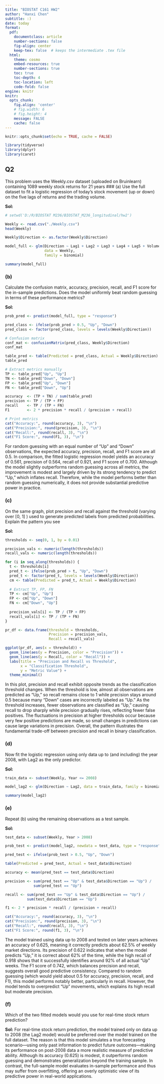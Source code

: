 ```yaml
---
title: "BIOSTAT C161 HW2"
author: "Hanxi Chen"
subtitle: :)
date: today
format:
  pdf:
    documentclass: article
    number-sections: false
    fig-align: center
    keep-tex: false  # keeps the intermediate .tex file
  html:
    theme: cosmo
    embed-resources: true
    number-sections: true
    toc: true
    toc-depth: 4
    toc-location: left
    code-fold: false
engine: knitr
knitr:
  opts_chunk: 
    fig.align: 'center'
    # fig.width: 6
    # fig.height: 4
    message: FALSE
    cache: false
---
```


```r
knitr::opts_chunk$set(echo = TRUE, cache = FALSE)
```

```r
library(tidyverse)
library(dplyr)
library(caret)
```

## Q2
This problem uses the Weekly.csv dataset (uploaded on Bruinlearn) containing 1089 weekly stock
returns for 21 years
### (a)
Use the full dataset to fit a logistic regression of today’s stock movement (up or down) on
the five lags of returns and the trading volume.

**Sol:**
```r
# setwd('D:/R/BIOSTAT M236/BIOSTAT_M236_longitudinal/hw2')

Weekly <- read.csv("./Weekly.csv")
head(Weekly)
```

```r
Weekly$Direction <- as.factor(Weekly$Direction)

model_full <- glm(Direction ~ Lag1 + Lag2 + Lag3 + Lag4 + Lag5 + Volume,
                  data = Weekly,
                  family = binomial)

summary(model_full)
```
### (b)
Calculate the confusion matrix, accuracy, precision, recall, and F1 score for the in-sample
predictions. Does the model uniformly beat random guessing in terms of these performance
metrics?

**Sol:**
```r
prob_pred <- predict(model_full, type = "response")

pred_class <- ifelse(prob_pred > 0.5, "Up", "Down")
pred_class <- factor(pred_class, levels = levels(Weekly$Direction))

# Confusion matrix
conf_mat <- confusionMatrix(pred_class, Weekly$Direction)
conf_mat

```

```r
table_pred <- table(Predicted = pred_class, Actual = Weekly$Direction)
table_pred

# Extract metrics manually
TP <- table_pred["Up", "Up"]
TN <- table_pred["Down", "Down"]
FP <- table_pred["Up", "Down"]
FN <- table_pred["Down", "Up"]

accuracy  <- (TP + TN) / sum(table_pred)
precision <- TP / (TP + FP)
recall    <- TP / (TP + FN)
F1        <- 2 * precision * recall / (precision + recall)

# Print metrics
cat("Accuracy:", round(accuracy, 3), "\n")
cat("Precision:", round(precision, 3), "\n")
cat("Recall:", round(recall, 3), "\n")
cat("F1 Score:", round(F1, 3), "\n")
```

For random guessing with an equal number of “Up” and “Down” observations, the expected accuracy, precision, recall, and F1 score are all 0.5. In comparison, the fitted logistic regression model yields an accuracy of 0.561, precision of 0.564, recall of 0.921, and F1 score of 0.700. Although the model slightly outperforms random guessing across all metrics, the improvement is modest and largely driven by its strong tendency to predict “Up,” which inflates recall. Therefore, while the model performs better than random guessing numerically, it does not provide substantial predictive power in practice.


### (c)
On the same graph, plot precision and recall against the threshold (varying over [0, 1] ) used
to generate predicted labels from predicted probabilities. Explain the pattern you see

**Sol:**

```r
thresholds <- seq(0, 1, by = 0.01)

precision_vals <- numeric(length(thresholds))
recall_vals <- numeric(length(thresholds))

for (i in seq_along(thresholds)) {
  t <- thresholds[i]
  pred_t <- ifelse(prob_pred > t, "Up", "Down")
  pred_t <- factor(pred_t, levels = levels(Weekly$Direction))
  cm <- table(Predicted = pred_t, Actual = Weekly$Direction)
  
  # Extract TP, FP, FN
  TP <- cm["Up", "Up"]
  FP <- cm["Up", "Down"]
  FN <- cm["Down", "Up"]
  
  precision_vals[i] <- TP / (TP + FP)
  recall_vals[i] <- TP / (TP + FN)
}

pr_df <- data.frame(threshold = thresholds,
                    Precision = precision_vals,
                    Recall = recall_vals)

ggplot(pr_df, aes(x = threshold)) +
  geom_line(aes(y = Precision, color = "Precision")) +
  geom_line(aes(y = Recall, color = "Recall")) +
  labs(title = "Precision and Recall vs Threshold",
       x = "Classification Threshold",
       y = "Metric Value") +
  theme_minimal()

```

In this plot, precision and recall exhibit opposite trends as the classification threshold changes. When the threshold is low, almost all observations are predicted as “Up,” so recall remains close to 1 while precision stays around 0.5 because many “Down” cases are incorrectly labeled as “Up.” As the threshold increases, fewer observations are classified as “Up,” causing recall to drop sharply while precision gradually rises, reflecting fewer false positives. The fluctuations in precision at higher thresholds occur because very few positive predictions are made, so small changes in predictions can cause large variations in precision. Overall, the pattern illustrates the fundamental trade-off between precision and recall in binary classification.


### (d)
Now fit the logistic regression using only data up to (and including) the year 2008, with
Lag2 as the only predictor.

**Sol:**
```r
train_data <- subset(Weekly, Year <= 2008)

model_lag2 <- glm(Direction ~ Lag2, data = train_data, family = binomial)

summary(model_lag2)
```

### (e)
Repeat (b) using the remaining observations as a test sample.

**Sol:**
```r
test_data <- subset(Weekly, Year > 2008)

prob_test <- predict(model_lag2, newdata = test_data, type = "response")

pred_test <- ifelse(prob_test > 0.5, "Up", "Down")

table(Predicted = pred_test, Actual = test_data$Direction)

accuracy <- mean(pred_test == test_data$Direction)

precision <- sum(pred_test == "Up" & test_data$Direction == "Up") /
             sum(pred_test == "Up")

recall <- sum(pred_test == "Up" & test_data$Direction == "Up") /
          sum(test_data$Direction == "Up")

f1 <- 2 * precision * recall / (precision + recall)

cat("Accuracy:", round(accuracy, 3), "\n")
cat("Precision:", round(precision, 3), "\n")
cat("Recall:", round(recall, 3), "\n")
cat("F1 Score:", round(f1, 3), "\n")
```

The model trained using data up to 2008 and tested on later years achieves an accuracy of 0.625, meaning it correctly predicts about 62.5% of weekly market directions. Its precision of 0.622 indicates that when the model predicts “Up,” it is correct about 62% of the time, while the high recall of 0.918 shows that it successfully identifies around 92% of all actual “Up” weeks. The F1 score of 0.742, which balances precision and recall, suggests overall good predictive consistency. Compared to random guessing (which would yield about 0.5 for accuracy, precision, recall, and F1), this model performs notably better, particularly in recall. However, the model tends to overpredict “Up” movements, which explains its high recall but moderate precision.


### (f)
Which of the two fitted models would you use for real-time stock return prediction?

**Sol:**
For real-time stock return prediction, the model trained only on data up to 2008 (the Lag2 model) would be preferred over the model trained on the full dataset. The reason is that this model simulates a true forecasting scenario—using only past information to predict future outcomes—making its performance on post-2008 data a more realistic measure of predictive ability. Although its accuracy (0.625) is modest, it outperforms random guessing and demonstrates generalization beyond the training sample. In contrast, the full-sample model evaluates in-sample performance and thus may suffer from overfitting, offering an overly optimistic view of its predictive power in real-world applications.




